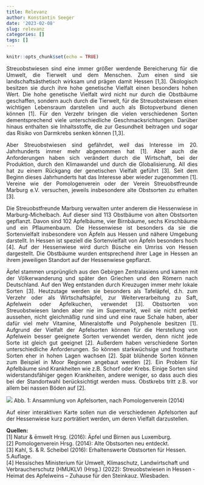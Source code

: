 ```yaml
---
title: Relevanz
author: Konstantin Seeger
date: '2023-02-08'
slug: relevanz
categories: []
tags: []
---
```



```r
knitr::opts_chunk$set(echo = TRUE)
```


<div style="text-align: justify"> 
Streuobstwiesen sind eine immer größer werdende Bereicherung für die Umwelt, die Tierwelt und dem Menschen. Zum einen sind sie landschaftsästhetisch wirksam und prägen damit Hessen [1,3]. Ökologisch besitzen sie durch ihre hohe genetische Vielfalt einen besonders hohen Wert. Die hohe genetische Vielfalt wird nicht nur durch die Obstbäume geschaffen, sondern auch durch die Tierwelt, für die Streuobstwiesen einen wichtigen Lebensraum darstellen und auch als Biotopverbund dienen können [1]. Für den Verzehr bringen die vielen verschiedenen Sorten dementsprechend viele unterschiedliche Geschmacksrichtungen. Darüber hinaus enthalten sie Inhaltsstoffe, die zur Gesundheit beitragen und sogar das Risiko von Darmkrebs senken können [1,3].

Aber Streuobstwiesen sind gefährdet, weil das Interesse im 20. Jahrhunderts immer mehr abgenommen hat [1]. Aber auch die Anforderungen haben sich verändert durch die Wirtschaft, bei der Produktion, durch den Klimawandel und durch die Globalisierung. All dies hat zu einem Rückgang der genetischen Vielfalt geführt [3]. Seit dem Beginn dieses Jahrhunderts hat das Interesse aber wieder zugenommen [1]. Vereine wie der Pomologenverein oder der Verein Streuobstfreunde Marburg e.V. versuchen, jeweils insbesondere alte Obstsorten zu erhalten [3].

Die Streuobstfreunde Marburg verwalten unter anderem die Hessenwiese in Marburg-Michelbach. Auf dieser sind 113 Obstbäume von alten Obstsorten gepflanzt. Davon sind 102 Apfelbäume, vier Birnbäume, sechs Kirschbäume und ein Pflaumenbaum. Die Hessenwiese ist besonders da sie die Sortenvielfalt insbesondere von Äpfeln aus Hessen und nähere Umgebung darstellt. In Hessen ist speziell die Sortenvielfalt von Äpfeln besonders hoch [4]. Auf der Hessenwiese wird durch Büsche ein Umriss von Hessen dargestellt. Die Obstbäume wurden entsprechend ihrer Lage in Hessen an ihrem jeweiligen Standort auf der Hessenwiese gepflanzt.

Äpfel stammen ursprünglich aus den Gebirgen Zentralasiens und kamen mit der Völkerwanderung und später den Griechen und den Römern nach Deutschland. Auf den Weg entstanden durch Kreuzugen immer mehr lokale Sorten [3]. Heutzutage werden sie besonders als Tafeläpfel, d.h. zum Verzehr oder als Wirtschaftsäpfel, zur Weiterverarbeitung zu Saft, Apfelwein oder Apfelkuchen, verwendet [3]. Obstsorten von Streuobstwiesen landen aber nie im Supermarkt, weil sie nicht perfekt aussehen, nicht gleichmäßig rund sind und eine raue Schale haben, aber dafür viel mehr Vitamine, Mineralstoffe und Polyphenole besitzen [1]. Aufgrund der Vielfalt der Apfelsorten können für die Herstellung von Apfelwein besser geeignete Sorten verwendet werden, denn nicht jede Sorte ist gleich gut geeignet [2]. Außerdem haben verschiedene Sorten unterschiedliche Anforderungen. So können starkwüchsige und frostharte Sorten eher in hohen Lagen wachsen [2]. Spät blühende Sorten können zum Beispiel in Moor Regionen angebaut werden [2]. Ein Problem für Apfelbäume sind Krankheiten wie z.B. Schorf oder Krebs. Einige Sorten sind widerstandsfähiger gegen Krankheiten, andere weniger, so dass auch dies bei der Standortwahl berücksichtigt werden muss. Obstkrebs tritt z.B. vor allem bei nassen Böden auf [2].

![](aepfel_bild3.PNG)
Abb. 1: Ansammlung von Apfelsorten, nach Pomologenverein (2014)

Auf einer interaktiven Karte sollen nun die verschiedenen Apfelsorten auf der Hessenwiese kurz porträtiert werden, um deren Vielfalt darzustellen.

</div>


**Quellen:**   
[1] Natur & ēmwelt Hrsg. (2016): Äpfel und Birnen aus Luxemburg.   
[2] Pomologenverein Hrsg. (2014): Alte Obstsorten neu entdeckt.  
[3] Kahl, S. & R. Scheibel (2016): Erhaltenswerte Obstsorten für Hessen. 5.Auflage.   
[4] Hessisches Ministerium für Umwelt, Klimaschutz, Landwirtschaft und Verbraucherschutz (HMUKLV) (Hrsg.) (2022): Streuobstwiesen in Hessen - Heimat des Apfelweins – Zuhause für den Steinkauz. Wiesbaden.  